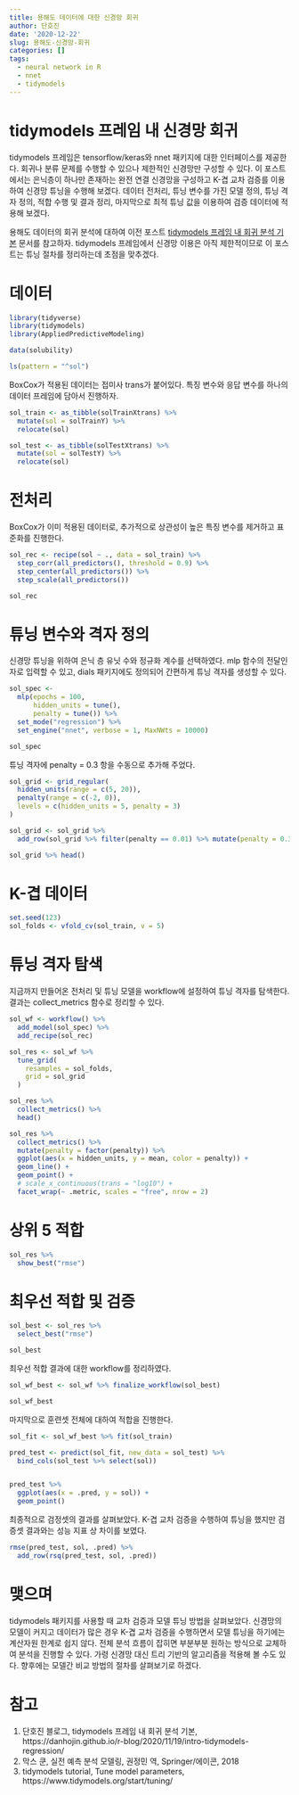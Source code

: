 ```yaml
---
title: 용해도 데이터에 대한 신경망 회귀
author: 단호진
date: '2020-12-22'
slug: 용해도-신경망-회귀
categories: []
tags:
  - neural network in R
  - nnet
  - tidymodels
---
```


# tidymodels 프레임 내 신경망 회귀

tidymodels 프레임은 tensorflow/keras와 nnet 패키지에 대한 인터페이스를 제공한다. 회귀나 분류 문제를 수행할 수 있으나 제한적인 신경망만 구성할 수 있다. 이 포스트에서는 은닉층이 하나만 존재하는 완전 연결 신경망을 구성하고 K-겹 교차 검증를 이용하여 신경망 튜닝을 수행해 보겠다. 데이터 전처리, 튜닝 변수를 가진 모델 정의, 튜닝 격자 정의, 적합 수행 및 결과 정리, 마지막으로 최적 튜닝 값을 이용하여 검증 데이터에 적용해 보겠다.

용해도 데이터의 회귀 분석에 대하여 이전 포스트 [tidymodels 프레임 내 회귀 분석 기본](https://danhojin.github.io/r-blog/2020/11/19/intro-tidymodels-regression/) 문서를 참고하자. tidymodels 프레임에서 신경망 이용은 아직 제한적이므로 이 포스트는 튜닝 절차를 정리하는데 초점을 맞추겠다.

# 데이터

```r
library(tidyverse)
library(tidymodels)
library(AppliedPredictiveModeling)

data(solubility)

ls(pattern = "^sol")
```

BoxCox가 적용된 데이터는 접미사 trans가 붙어있다. 특징 변수와 응답 변수를 하나의 데이터 프레임에 담아서 진행하자. 

```r
sol_train <- as_tibble(solTrainXtrans) %>%
  mutate(sol = solTrainY) %>%
  relocate(sol)

sol_test <- as_tibble(solTestXtrans) %>%
  mutate(sol = solTestY) %>%
  relocate(sol)
```

# 전처리

BoxCox가 이미 적용된 데이터로, 추가적으로 상관성이 높은 특징 변수를 제거하고 표준화를 진행한다. 

```r
sol_rec <- recipe(sol ~ ., data = sol_train) %>%
  step_corr(all_predictors(), threshold = 0.9) %>%
  step_center(all_predictors()) %>%
  step_scale(all_predictors())

sol_rec
```

# 튜닝 변수와 격자 정의

신경망 튜닝을 위하여 은닉 층 유닛 수와 정규화 계수를 선택하였다. mlp 함수의 전달인자로 입력할 수 있고, dials 패키지에도 정의되어 간편하게 튜닝 격자를 생성할 수 있다.

```r
sol_spec <-
  mlp(epochs = 100,
      hidden_units = tune(),
      penalty = tune()) %>%
  set_mode("regression") %>%
  set_engine("nnet", verbose = 1, MaxNWts = 10000)

sol_spec
```

튜닝 격자에 penalty = 0.3 항을 수동으로 추가해 주었다. 


```r
sol_grid <- grid_regular(
  hidden_units(range = c(5, 20)),
  penalty(range = c(-2, 0)),
  levels = c(hidden_units = 5, penalty = 3)
)

sol_grid <- sol_grid %>%
  add_row(sol_grid %>% filter(penalty == 0.01) %>% mutate(penalty = 0.3))

sol_grid %>% head()
```

# K-겹 데이터

```r
set.seed(123)
sol_folds <- vfold_cv(sol_train, v = 5)
```


# 튜닝 격자 탐색

지금까지 만들어온 전처리 및 튜닝 모델을 workflow에 설정하여 튜닝 격자를 탐색한다. 결과는 collect_metrics 함수로 정리할 수 있다.

```r
sol_wf <- workflow() %>%
  add_model(sol_spec) %>%
  add_recipe(sol_rec)

sol_res <- sol_wf %>%
  tune_grid(
    resamples = sol_folds,
    grid = sol_grid
  )

sol_res %>%
  collect_metrics() %>%
  head()
```

```r
sol_res %>%
  collect_metrics() %>%
  mutate(penalty = factor(penalty)) %>%
  ggplot(aes(x = hidden_units, y = mean, color = penalty)) +
  geom_line() +
  geom_point() +
  # scale_x_continuous(trans = "log10") +
  facet_wrap(~ .metric, scales = "free", nrow = 2)
```

# 상위 5 적합 

```r
sol_res %>%
  show_best("rmse")
```
# 최우선 적합 및 검증

```r
sol_best <- sol_res %>%
  select_best("rmse")

sol_best
```
최우선 적합 결과에 대한 workflow를 정리하였다. 

```r
sol_wf_best <- sol_wf %>% finalize_workflow(sol_best)

sol_wf_best
```

마지막으로 훈련셋 전체에 대하여 적합을 진행한다.

```r
sol_fit <- sol_wf_best %>% fit(sol_train)

pred_test <- predict(sol_fit, new_data = sol_test) %>%
  bind_cols(sol_test %>% select(sol))


pred_test %>%
  ggplot(aes(x = .pred, y = sol)) +
  geom_point()
```
최종적으로 검정셋의 결과를 살펴보았다. K-겹 교차 검증을 수행하여 튜닝을 했지만 검증셋 결과와는 성능 지표 상 차이를 보였다.

```r
rmse(pred_test, sol, .pred) %>%
  add_row(rsq(pred_test, sol, .pred))
```

# 맺으며

tidymodels 패키지를 사용할 때 교차 검증과 모델 튜닝 방법을 살펴보았다. 신경망의 모델이 커지고 데이터가 많은 경우 K-겹 교차 검증을 수행하면서 모델 튜닝을 하기에는 계산자원 한계로 쉽지 않다. 전체 분석 흐름이 잡히면 부분부분 원하는 방식으로 교체하여 분석을 진행할 수 있다. 가령 신경망 대신 트리 기반의 알고리즘을 적용해 볼 수도 있다. 향후에는 모델간 비교 방법의 절차를 살펴보기로 하겠다. 

# 참고

1. 단호진 블로그, tidymodels 프레임 내 회귀 분석 기본, https://danhojin.github.io/r-blog/2020/11/19/intro-tidymodels-regression/
2. 막스 쿤, 실전 예측 분석 모델링, 권정민 역, Springer/에이콘, 2018
3. tidymodels tutorial, Tune model parameters, https://www.tidymodels.org/start/tuning/